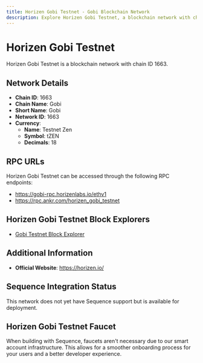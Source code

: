```yaml
--- 
title: Horizen Gobi Testnet - Gobi Blockchain Network
description: Explore Horizen Gobi Testnet, a blockchain network with chain ID 1663. Learn about its native currency, Testnet Zen, and how to interact with the network.
---
```


# Horizen Gobi Testnet

Horizen Gobi Testnet is a blockchain network with chain ID 1663.

## Network Details

- **Chain ID**: 1663
- **Chain Name**: Gobi
- **Short Name**: Gobi
- **Network ID**: 1663
- **Currency**: 
  - **Name**: Testnet Zen
  - **Symbol**: tZEN
  - **Decimals**: 18

## RPC URLs

Horizen Gobi Testnet can be accessed through the following RPC endpoints:

- https://gobi-rpc.horizenlabs.io/ethv1
- https://rpc.ankr.com/horizen_gobi_testnet

## Horizen Gobi Testnet Block Explorers

- [Gobi Testnet Block Explorer](https://gobi-explorer.horizen.io)

## Additional Information

- **Official Website**: https://horizen.io/

## Sequence Integration Status

This network does not yet have Sequence support but is available for deployment.

## Horizen Gobi Testnet Faucet

When building with Sequence, faucets aren't necessary due to our smart account infrastructure. This allows for a smoother onboarding process for your users and a better developer experience.
